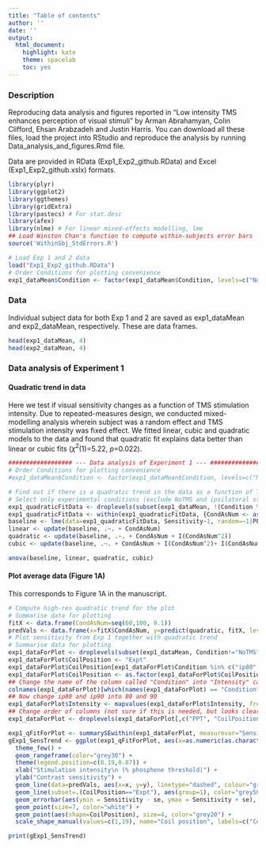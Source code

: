 ```yaml
---
title: "Table of contents"
author: ''
date: ''
output:
  html_document:
    highlight: kate
    theme: spacelab
    toc: yes
---
```


### Description
Reproducing data analysis and figures reported in "Low intensity TMS enhances perception of visual stimuli" by Arman Abrahamyan, Colin Clifford, Ehsan Arabzadeh and Justin Harris. You can download all these files, load the project into RStudio and reproduce the analysis by running Data\_analysis\_and_figures.Rmd file. 


Data are provided in RData (Exp1\_Exp2\_github.RData) and Excel (Exp1_Exp2_github.xslx) formats. 

```r
library(plyr)
library(ggplot2)
library(ggthemes)
library(gridExtra)
library(pastecs) # For stat.desc
library(afex)
library(nlme) # For linear mixed-effects modelling, lme
## Load Winston Chan's function to compute within-subjects error bars
source('WithinSbj_StdErrors.R')

# Load Exp 1 and 2 data 
load("Exp1_Exp2_github.RData")
# Order Conditions for plotting convenience
exp1_dataMean$Condition <- factor(exp1_dataMean$Condition, levels=c("NoTMS", "ip80", "ip90", "60", "70", "80", "90", "100"))
```
### Data
Individual subject data for both Exp 1 and 2 are saved as exp1\_dataMean and exp2\_dataMean, respectively. These are data frames. 

```r
head(exp1_dataMean, 4)
head(exp2_dataMean, 4)
```


### Data analysis of Experiment 1
#### Quadratic trend in data 
Here we test if visual sensitivity changes as a function of TMS stimulation intensity. Due to repeated-measures design, we conducted mixed-modelling analysis wherein subject was a random effect and TMS stimulation intensity was fixed effect. We fitted linear, cubic and quadratic models to the data and found that quadratic fit explains data better than linear or cubic fits ($\chi^2$(1)=5.22, *p*=0.022).

```r
################## --- Data analysis of Experiment 1 --- ###################
# Order Conditions for plotting convenience
#exp1_dataMean$Condition <- factor(exp1_dataMean$Condition, levels=c("NoTMS", "ip80", "ip90", "60", "70", "80", "90", "100"))

# Find out if there is a quadratic trend in the data as a function of TMS intensity
# Select only experimental conditions (exclude NoTMS and ipsilatoral stimulation)
exp1_quadraticFitData <- droplevels(subset(exp1_dataMean, !(Condition %in% c("ip80", "ip90", "NoTMS"))))
exp1_quadraticFitData <- within(exp1_quadraticFitData, {CondAsNum <- as.numeric(as.character(Condition)) })
baseline <- lme(data=exp1_quadraticFitData, Sensitivity~1, random=~1|PPT/CondAsNum, method="ML")
linear <- update(baseline, .~. + CondAsNum)
quadratic <- update(baseline, .~. + CondAsNum + I(CondAsNum^2))
cubic <- update(baseline, .~. + CondAsNum + I(CondAsNum^2)+ I(CondAsNum^3))

```

```r
anova(baseline, linear, quadratic, cubic)
```

#### Plot average data (Figure 1A) 
This corresponds to Figure 1A in the manuscript. 

```r
# Compute high-res quadratic trend for the plot
# Summarise data for plotting
fitX <- data.frame(CondAsNum=seq(60,100, 0.1))
predVals <- data.frame(x=fitX$CondAsNum, y=predict(quadratic, fitX, level=0))
# Plot sensitivity from Exp 1 together with quadratic trend
# Summarise data for plotting
exp1_dataForPlot <- droplevels(subset(exp1_dataMean, Condition!="NoTMS"))
exp1_dataForPlot$CoilPosition <- "Expt"
exp1_dataForPlot$CoilPosition[exp1_dataForPlot$Condition %in% c("ip80", "ip90")] <- "Cntr"
exp1_dataForPlot$CoilPosition <- as.factor(exp1_dataForPlot$CoilPosition)
## Change the name of the column called "Condition" into "Intensity" cause it is more intuitive
colnames(exp1_dataForPlot)[which(names(exp1_dataForPlot) == "Condition")] <- "Intensity"
## Now change ip80 and ip90 into 80 and 90
exp1_dataForPlot$Intensity <- mapvalues(exp1_dataForPlot$Intensity, from = c("ip80", "ip90"), to = c("80", "90"))
## Change order of columns (not sure if this is needed, but looks clearer)
exp1_dataForPlot <- droplevels(exp1_dataForPlot[,c("PPT", "CoilPosition", "Intensity", "Th", "Sensitivity")])

exp1_qFitForPlot <- summarySEwithin(exp1_dataForPlot, measurevar="Sensitivity", withinvars=c("Intensity", "CoilPosition"), idvar="PPT")
gExp1_SensTrend <- ggplot(exp1_qFitForPlot, aes(x=as.numeric(as.character(Intensity)), y=Sensitivity, color=CoilPosition)) + 
  theme_few() + 
  geom_rangeframe(color="grey30") + 
  theme(legend.position=c(0.19,0.87)) + 
  xlab("Stimulation intensity\n (% phosphene threshold)") + 
  ylab("Contrast sensitivity") + 
  geom_line(data=predVals, aes(x=x, y=y), linetype="dashed", colour="grey70", size=.3) +
  geom_line(subset=.(CoilPosition=="Expt"), aes(group=1), color="grey50", size=1) + 
  geom_errorbar(aes(ymin = Sensitivity - se, ymax = Sensitivity + se), width = 0.00, size = 0.2, color="grey50") +   # Change "se" to "ci" to plot 95% conf intervals
  geom_point(size=7, color="white") +
  geom_point(aes(shape=CoilPosition), size=4, color="grey20") + 
  scale_shape_manual(values=c(1,19), name="Coil position", labels=c("Control (Ipsi)","Experimental (Contra)"))

print(gExp1_SensTrend)
```


